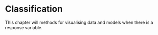# Classification

This chapter will methods for visualising data and models when there is a response variable.
